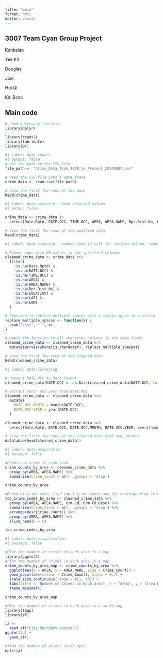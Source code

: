 ```yaml
---
title: "main"
format: html
editor: visual
---
```


## 3007 Team Cyan Group Project

Kahbelan

Yee Kit

Douglas

Joel

Hui Qi

Kai Boon

## Main code

```r
# Load necessary libraries
library(dplyr)

library(readxl)
library(lubridate)
library(DT)
```

```r
#| label: data import
#| output: false
# Set the path to the CSV file
file_path <- "Crime_Data_from_2020_to_Present_20240607.csv"

# Read the CSV file into a data frame
crime_data <- read.csv(file_path)

# View the first few rows of the data
head(crime_data)
```

```r
#| label: data-cleaning - keep selected column
#| outpu: false

crime_data <- crime_data |>
  select(Date.Rptd, DATE.OCC, TIME.OCC, AREA, AREA.NAME, Rpt.Dist.No, Crm.Cd, Crm.Cd.Desc, Crm.Cd.1, Crm.Cd.2, Crm.Cd.3, Crm.Cd.4, LOCATION, Cross.Street, LAT, LON)

# View the first few rows of the modified data
head(crime_data)
```

```r
#| label: data cleaning - remove rows if null for certain column, remove multiple spaces if any

# Remove rows with NA values in the specified columns
cleaned_crime_data <- crime_data %>%
  filter(
    !is.na(Date.Rptd) &
    !is.na(DATE.OCC) &
    !is.na(TIME.OCC) &
    !is.na(AREA) &
    !is.na(AREA.NAME) &
    !is.na(Rpt.Dist.No) &
    !is.na(LOCATION) &
    !is.na(LAT) &
    !is.na(LON)
  )

# Function to replace multiple spaces with a single space in a string
replace_multiple_spaces <- function(x) {
  gsub("\\s+", " ", x)
}

# Apply the function to all character columns in the data frame
cleaned_crime_data <- cleaned_crime_data %>%
  mutate(across(where(is.character), replace_multiple_spaces))

# View the first few rows of the cleaned data
head(cleaned_crime_data)
```

```r
#| label: data-formating

# Convert DATE.OCC to Date format
cleaned_crime_data$DATE.OCC <- as.Date(cleaned_crime_data$DATE.OCC, format="%m/%d/%Y %I:%M:%S %p")

# Extract month and year from DATE.OCC
cleaned_crime_data <- cleaned_crime_data %>%
  mutate(
    DATE.OCC.MONTH = month(DATE.OCC),
    DATE.OCC.YEAR = year(DATE.OCC)
  )

cleaned_crime_data <- cleaned_crime_data %>%
  select(Date.Rptd, DATE.OCC, DATE.OCC.MONTH, DATE.OCC.YEAR, everything())

# View the first few rows of the cleaned data with new columns
datatable(head(cleaned_crime_data))
```

```r
#| label: data-preparation
#| message: false

#Counts of crime in each area
crime_counts_by_area <- cleaned_crime_data %>%
  group_by(AREA, AREA.NAME) %>%
  summarise(Crime_Count = n(), .groups = 'drop')

crime_counts_by_area


```

```r
#Based of crime code, find top 5 crime codes and the corresponding crime description based on each area
top_crime_codes_by_area <- cleaned_crime_data %>%
  group_by(AREA, AREA.NAME, Crm.Cd, Crm.Cd.Desc) %>%
  summarise(Crime_Count = n(), .groups = 'drop') %>%
  arrange(desc(Crime_Count)) %>%
  group_by(AREA, AREA.NAME) %>%
  slice_head(n = 5)

top_crime_codes_by_area
```

```r
#| label: data-visualisation
#| message: false

#Plot the number of crimes in each area in a map
library(ggplot2)
#Plot the number of crimes in each area in a map
crime_counts_by_area_map <- crime_counts_by_area %>%
  ggplot(aes(x = AREA, y = AREA.NAME, size = Crime_Count)) +
  geom_point(aes(colour = Crime_Count), alpha = 0.7) +
  scale_size_continuous(range = c(1, 10)) +
  labs(title = "Number of Crimes in Each Area", x = "Area", y = "Area Name") +
  theme_minimal()

crime_counts_by_area_map
```

```r
#Plot the number of crimes in each area in a world map
library(tmap)
library(sf)

la <-
  read_sf("City_Boundary.geojson")
ggplot(la) +
  geom_sf()

#find the number of points using npts
npts(la)
```

